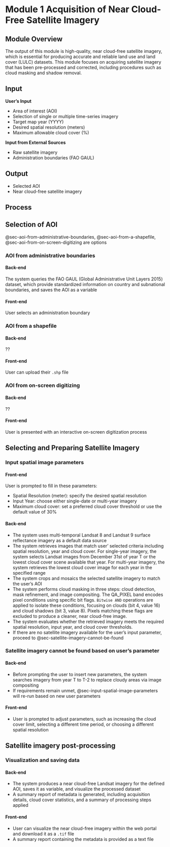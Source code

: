# Module 1 Acquisition of Near Cloud-Free Satellite Imagery {#sec-module-1}

## Module Overview {.unnumbered}

The output of this module is high-quality, near cloud-free satellite imagery, which is essential for producing accurate and reliable land use and land cover (LULC) datasets. This module focuses on acquiring satellite imagery that has been pre-processed and corrected, including procedures such as cloud masking and shadow removal.

## Input {.unnumbered}

**User's Input**

-   Area of interest (AOI)
-   Selection of single or multiple time-series imagery
-   Target map year (YYYY)
-   Desired spatial resolution (meters)
-   Maximum allowable cloud cover (%)

**Input from External Sources**

-   Raw satellite imagery
-   Administration boundaries (FAO GAUL)

## Output {.unnumbered}

-   Selected AOI
-   Near cloud-free satellite imagery

## Process {.unnumbered}

## Selection of AOI {#sec-selection-of-aoi}

::: callout-note
@sec-aoi-from-administrative-boundaries, @sec-aoi-from-a-shapefile, @sec-aoi-from-on-screen-digitizing are options
:::

### AOI from administrative boundaries {#sec-aoi-from-administrative-boundaries}

#### Back-end

The system queries the FAO GAUL (Global Administrative Unit Layers 2015) dataset, which provide standardized information on country and subnational boundaries, and saves the AOI as a variable

#### Front-end

User selects an administration boundary

### AOI from a shapefile {#sec-aoi-from-a-shapefile}

#### Back-end

??

#### Front-end

User can upload their `.shp` file

### AOI from on-screen digitizing {#sec-aoi-from-on-screen-digitizing}

#### Back-end

??

#### Front-end

User is presented with an interactive on-screen digitization process

## Selecting and Preparing Satellite Imagery

### Input spatial image parameters {#sec-input-spatial-image-parameters}

#### Front-end

User is prompted to fill in these parameters:

-   Spatial Resolution (meter): specify the desired spatial resolution
-   Input Year: choose either single-date or multi-year imagery
-   Maximum cloud cover: set a preferred cloud cover threshold or use the default value of 30%

#### Back-end

-   The system uses multi-temporal Landsat 8 and Landsat 9 surface reflectance imagery as a default data source
-   The system retrieves images that match user’ selected criteria including spatial resolution, year and cloud cover. For single-year imagery, the system selects Landsat images from December 31st of year T or the lowest cloud cover scene available that year. For multi-year imagery, the system retrieves the lowest cloud cover image for each year in the specified range
-   The system crops and mosaics the selected satellite imagery to match the user’s AOI
-   The system performs cloud masking in three steps: cloud detection, mask refinement, and image compositing. The QA_PIXEL band encodes pixel conditions using specific bit flags. `Bitwise AND` operations are applied to isolate these conditions, focusing on clouds (bit 4, value 16) and cloud shadows (bit 3, value 8). Pixels matching these flags are excluded to produce a cleaner, near cloud-free image.
-   The system evaluates whether the retrieved imagery meets the required spatial resolution, input year, and cloud cover thresholds.
-   If there are no satellite imagery available for the user's input parameter, proceed to @sec-satellite-imagery-cannot-be-found

### Satellite imagery cannot be found based on user’s parameter {#sec-satellite-imagery-cannot-be-found}

#### Back-end

-   Before prompting the user to insert new parameters, the system searches imagery from year T to T-2 to replace cloudy areas via image compositing
-   If requirements remain unmet, @sec-input-spatial-image-parameters will re-run based on new user parameters

#### Front-end

-   User is prompted to adjust parameters, such as increasing the cloud cover limit, selecting a different time period, or choosing a different spatial resolution

## Satellite imagery post-processing {#sec-satellite-imagery-post-processing}

### Visualization and saving data

#### Back-end

-   The system produces a near cloud-free Landsat imagery for the defined AOI, saves it as variable, and visualize the processed dataset
-   A summary report of metadata is generated, including acquisition details, cloud cover statistics, and a summary of processing steps applied

#### Front-end

-   User can visualize the near cloud-free imagery within the web portal and download it as a `.tif` file
-   A summary report containing the metadata is provided as a text file
